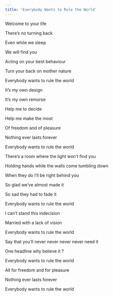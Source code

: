 ```yaml
---
title: 'Everybody Wants to Rule the World'
---
```


<div>

Welcome to your life

There&rsquo;s no turning back

Even while we sleep

We will find you

</div>


Acting on your best behaviour

Turn your back on mother nature

Everybody wants to rule the world


It&rsquo;s my own design

It&rsquo;s my own remorse

Help me to decide

Help me make the most


Of freedom and of pleasure

Nothing ever lasts forever

Everybody wants to rule the world


There&rsquo;s a room where the light won&rsquo;t find you

Holding hands while the walls come tumbling down

When they do I&rsquo;ll be right behind you


So glad we&rsquo;ve almost made it

So sad they had to fade it

Everybody wants to rule the world


I can&rsquo;t stand this indecision

Married with a lack of vision

Everybody wants to rule the world

Say that you&rsquo;ll never never never never need it

One headline why believe it ?

Everybody wants to rule the world


All for freedom and for pleasure

Nothing ever lasts forever

Everybody wants to rule the world
